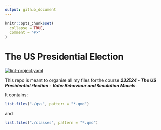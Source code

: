 ```yaml
---
output: github_document
---
```


<!-- README.md is generated from README.Rmd. Please edit that file -->

```r
knitr::opts_chunk$set(
  collapse = TRUE,
  comment = "#>"
)
```

# The US Presidential Election

<!-- badges: start -->
[![lint-project.yaml](https://github.com/aleksanderbl29/US_pres_elec/actions/workflows/lint-project.yaml/badge.svg)](https://github.com/aleksanderbl29/US_pres_elec/actions/workflows/lint-project.yaml)
<!-- badges: end -->

This repo is meant to organise all my files for the course ***232E24 - The US Presidential Election - Voter Behaviour and Simulation Models***.

It contains:

```r
list.files("./qss", pattern = "*.qmd")
```

and

```r
list.files("./classes", pattern = "*.qmd")
```
